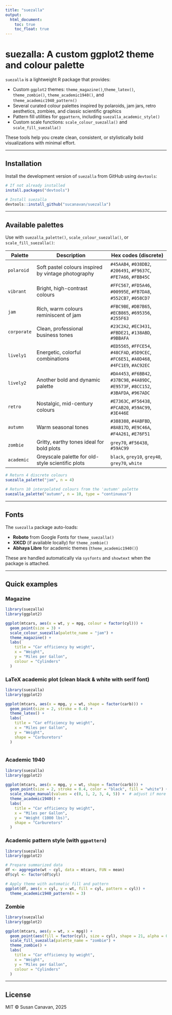 ```yaml
---
title: "suezalla"
output: 
  html_document:
    toc: true
    toc_float: true
---
```


# suezalla: A custom ggplot2 theme and colour palette

`suezalla` is a lightweight R package that provides:

- Custom `ggplot2` themes: `theme_magazine()`,`theme_latex()`, `theme_zombie()`, `theme_academic1940()`, and `theme_academic1940_pattern()`
- Several curated colour palettes inspired by polaroids, jam jars, retro aesthetics, zombies, and classic scientific graphics
- Pattern fill utilities for `ggpattern`, including `suezalla_academic_style()`
- Custom scale functions: `scale_colour_suezalla()` and `scale_fill_suezalla()`

These tools help you create clean, consistent, or stylistically bold visualizations with minimal effort.

---

## Installation

Install the development version of `suezalla` from GitHub using `devtools`:

```r
# If not already installed
install.packages("devtools")

# Install suezalla
devtools::install_github("sucanavan/suezalla")
```

---

## Available palettes

Use with `suezalla_palette()`, `scale_colour_suezalla()`, or `scale_fill_suezalla()`:

| Palette     | Description                                          | Hex codes (discrete)                      |
|-------------|------------------------------------------------------|-------------------------------------------|
| `polaroid`  | Soft pastel colours inspired by vintage photography | `#45AAB4`, `#038DB2`, `#206491`, `#F9637C`, `#FE7A66`, `#FBB45C` |
| `vibrant`   | Bright, high-contrast colours                        | `#FFC567`, `#FD5A46`, `#00995E`, `#FB7DA8`, `#552CB7`, `#058CD7` |
| `jam`       | Rich, warm colours reminiscent of jam                | `#FBC9BE`, `#DB7B65`, `#ECB865`, `#695356`, `#255F63` |
| `corporate` | Clean, professional business tones                   | `#23C2A2`, `#EC3431`, `#FBDE21`, `#138ABD`, `#9BBAFA` |
| `lively1`   | Energetic, colorful combinations                     | `#ED5565`, `#FFCE54`, `#48CFAD`, `#5D9CEC`, `#FC6E51`, `#A0D468`, `#4FC1E9`, `#AC92EC` |
| `lively2`   | Another bold and dynamic palette                     | `#DA4453`, `#F6BB42`, `#37BC98`, `#4A89DC`, `#E9573F`, `#8CC152`, `#3BAFDA`, `#967ADC` |
| `retro`     | Nostalgic, mid-century colours                       | `#E7363C`, `#F56438`, `#FCAB20`, `#59AC99`, `#3E446E` |
| `autumn`    | Warm seasonal tones                                  | `#388388`, `#4ABFBD`, `#8AB17D`, `#E9C46A`, `#F4A261`, `#E76F51` |
| `zombie`    | Gritty, earthy tones ideal for bold plots            | `grey70`, `#F56438`, `#59AC99` |
| `academic`  | Greyscale palette for old-style scientific plots     | `black`, `grey10`, `grey40`, `grey70`, `white` |

```r
# Return 4 discrete colours
suezalla_palette("jam", n = 4)

# Return 10 interpolated colours from the 'autumn' palette
suezalla_palette("autumn", n = 10, type = "continuous")
```

---

## Fonts

The `suezalla` package auto-loads:

- **Roboto** from Google Fonts for `theme_suezalla()`
- **XKCD** (if available locally) for `theme_zombie()`
- **Abhaya Libre** for academic themes (`theme_academic1940()`)

These are handled automatically via `sysfonts` and `showtext` when the package is attached.

---

## Quick examples

### Magazine 

```r
library(suezalla)
library(ggplot2)

ggplot(mtcars, aes(x = wt, y = mpg, colour = factor(cyl))) +
  geom_point(size = 3) +
  scale_colour_suezalla(palette_name = "jam") +
  theme_magazine() +
  labs(
    title = "Car efficiency by weight",
    x = "Weight",
    y = "Miles per Gallon",
    colour = "Cylinders"
  )
```

### LaTeX academic plot (clean black & white with serif font)

```r
library(suezalla)
library(ggplot2)

ggplot(mtcars, aes(x = mpg, y = wt, shape = factor(carb))) +
  geom_point(size = 2, stroke = 0.4) +
  theme_latex() +
  labs(
    title = "Car efficiency by weight",
    x = "Miles per Gallon",
    y = "Weight",
    shape = "Carburetors"
  )
  
```

### Academic 1940 

```r
library(suezalla)
library(ggplot2)

ggplot(mtcars, aes(x = mpg, y = wt, shape = factor(carb))) +
  geom_point(size = 2, stroke = 0.4, color = "black", fill = "white") +
  scale_shape_manual(values = c(0, 1, 2, 3, 4, 5)) +  # adjust if more shapes are needed
  theme_academic1940() +
  labs(
    title = "Car efficiency by weight",
    x = "Miles per Gallon",
    y = "Weight (1000 lbs)",
    shape = "Carburetors"
  )
```

### Academic pattern style (with `ggpattern`)

```r
library(suezalla)
library(ggplot2)

# Prepare summarized data
df <- aggregate(wt ~ cyl, data = mtcars, FUN = mean)
df$cyl <- factor(df$cyl)

# Apply theme with automatic fill and pattern
ggplot(df, aes(x = cyl, y = wt, fill = cyl, pattern = cyl)) +
  theme_academic1940_pattern(n = 3)
```
### Zombie 

```r
library(suezalla)
library(ggplot2)

ggplot(mtcars, aes(y = wt, x = mpg)) + 
  geom_point(aes(fill = factor(cyl), size = cyl), shape = 21, alpha = 0.8) + 
  scale_fill_suezalla(palette_name = "zombie") + 
  theme_zombie() +
  labs(
    title = "Car efficiency by weight",
    x = "Weight",
    y = "Miles per Gallon",
    colour = "Cylinders"
  )
```
---

## License

MIT © Susan Canavan, 2025
